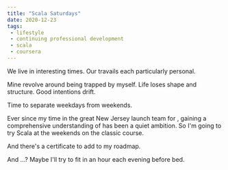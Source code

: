 ```yaml
---
title: "Scala Saturdays"
date: 2020-12-23
tags:
 - lifestyle
 - continuing professional development
 - scala
 - coursera
---
```


We live in interesting times. Our travails each particularly personal.

Mine revolve around being trapped by myself. Life loses shape and structure. Good intentions drift.

Time to separate weekdays from weekends.

Ever since my time in the great New Jersey launch team for <WHUS/>, gaining a comprehensive understanding of <Scala/>
has been a quiet ambition. So I'm going to try Scala at the weekends on the classic course.

And there's a certificate to add to my <CPD/> roadmap.

And <GCP/>...? Maybe I'll try to fit in an hour each evening before bed.